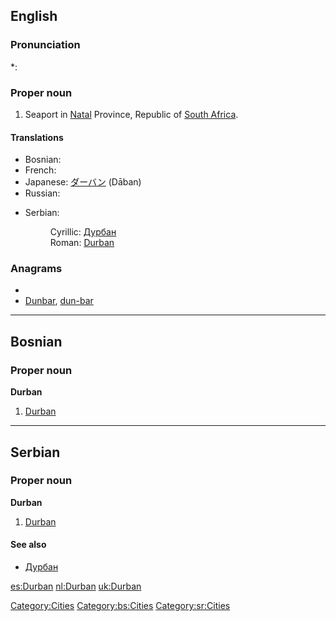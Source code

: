 ==English==
{{wikipedia}}

===Pronunciation===
*: {{rhymes|ɜː(r)bən}}

===Proper noun===
{{en-proper noun}}

# Seaport in [[Natal]] Province, Republic of [[South Africa]].

====Translations====
{{trans-top|city in South Africa}}
* Bosnian: {{t-|bs|Durban|m}}
* French: {{t-|fr|Durban}}
* Japanese: [[ダーバン]] (Dāban)
* Russian: {{t-|ru|Дурбан|m|tr=Dúrban}}
{{trans-mid}}
* Serbian:
*: Cyrillic: [[Дурбан#Serbian|Дурбан]] {{m}}
*: Roman: [[#Serbian|Durban]] {{m}}
{{trans-bottom}}

===Anagrams===
* {{alphagram|abdnru}}
* [[Dunbar#English|Dunbar]], [[dun-bar#English|dun-bar]]


[[Category:Cities]]

----

==Bosnian==

===Proper noun===
'''Durban''' {{m}}

# [[Durban#English|Durban]]

[[Category:bs:Cities]]

----

==Serbian==

===Proper noun===
'''Durban''' {{m}}

# [[Durban#English|Durban]]

====See also====
* [[Дурбан#Serbian|Дурбан]]

[[Category:sr:Cities]]

[[es:Durban]]
[[nl:Durban]]
[[uk:Durban]]